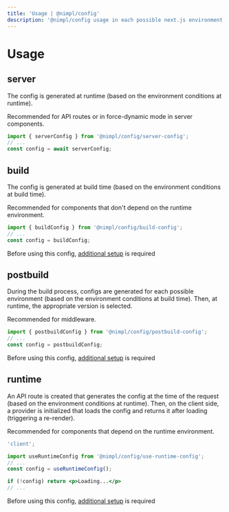 ```yaml
---
title: 'Usage | @nimpl/config'
description: '@nimpl/config usage in each possible next.js environment (build, server, client, and edge)'
---
```


# Usage

## server

The config is generated at runtime (based on the environment conditions at runtime).

Recommended for API routes or in force-dynamic mode in server components.

```jsx
import { serverConfig } from '@nimpl/config/server-config';
// ...
const config = await serverConfig;
```

## build

The config is generated at build time (based on the environment conditions at build time).

Recommended for components that don't depend on the runtime environment.

```jsx
import { buildConfig } from '@nimpl/config/build-config';
// ...
const config = buildConfig;
```

Before using this config, [additional setup](https://nimpl.tech/config/app-configuration#build) is required

## postbuild

During the build process, configs are generated for each possible environment (based on the environment conditions at build time). Then, at runtime, the appropriate version is selected.

Recommended for middleware.

```jsx
import { postbuildConfig } from '@nimpl/config/postbuild-config';
// ...
const config = postbuildConfig;
```

Before using this config, [additional setup](https://nimpl.tech/config/app-configuration#postbuild) is required

## runtime

An API route is created that generates the config at the time of the request (based on the environment conditions at runtime). Then, on the client side, a provider is initialized that loads the config and returns it after loading (triggering a re-render).

Recommended for components that depend on the runtime environment.

```jsx
'client';

import useRuntimeConfig from '@nimpl/config/use-runtime-config';
// ...
const config = useRuntimeConfig();

if (!config) return <p>Loading...</p>
// ...
```

Before using this config, [additional setup](https://nimpl.tech/config/app-configuration#runtime) is required
